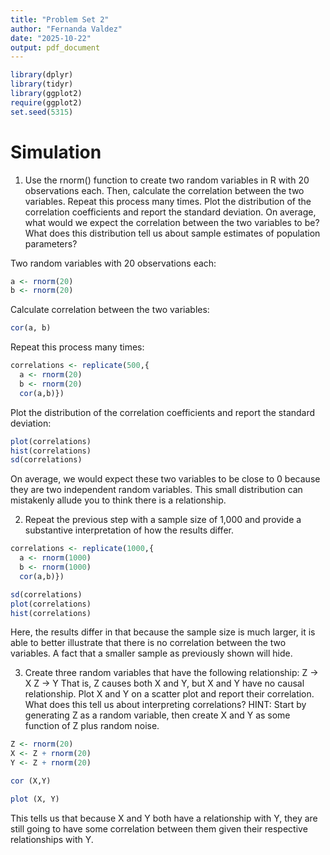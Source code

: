 ```yaml
---
title: "Problem Set 2"
author: "Fernanda Valdez"
date: "2025-10-22"
output: pdf_document
---
```


```r
library(dplyr)
library(tidyr)
library(ggplot2)
require(ggplot2)
set.seed(5315)
```

# Simulation

1. Use the rnorm() function to create two random variables in R with 20 observations
each. Then, calculate the correlation between the two variables. Repeat this
process many times. Plot the distribution of the correlation coefficients and report
the standard deviation. On average, what would we expect the correlation between
the two variables to be? What does this distribution tell us about sample estimates
of population parameters?

Two random variables with 20 observations each: 
```r
a <- rnorm(20)
b <- rnorm(20)
```
Calculate correlation between the two variables: 
```r
cor(a, b)
```
Repeat this process many times: 
```r
correlations <- replicate(500,{ 
  a <- rnorm(20)
  b <- rnorm(20)
  cor(a,b)})
```
Plot the distribution of the correlation coefficients and report the standard
deviation: 
```r
plot(correlations)
hist(correlations)
sd(correlations)
```

On average, we would expect these two variables to be close to 0 because they 
are two independent random variables. This small distribution can mistakenly allude
you to think there is a relationship. 


2. Repeat the previous step with a sample size of 1,000 and provide a substantive
interpretation of how the results differ.
```r
correlations <- replicate(1000,{ 
  a <- rnorm(1000)
  b <- rnorm(1000)
  cor(a,b)})

sd(correlations)
plot(correlations)
hist(correlations)

```
Here, the results differ in that because the sample size is much larger, it 
is able to better illustrate that there is no correlation between the two 
variables. A fact that a smaller sample as previously shown will hide. 

3. Create three random variables that have the following relationship: 
    Z -> X     Z -> Y
That is, Z causes both X and Y, but X and Y have no causal relationship. Plot X and Y
on a scatter plot and report their correlation. What does this tell us about
interpreting correlations?
HINT: Start by generating Z as a random variable, then create X and Y as 
some function of Z plus random noise. 

```r
Z <- rnorm(20)
X <- Z + rnorm(20)
Y <- Z + rnorm(20)

cor (X,Y)

plot (X, Y)
```

This tells us that because X and Y both have a relationship with Y, they are 
still going to have some correlation between them given their respective 
relationships with Y. 
